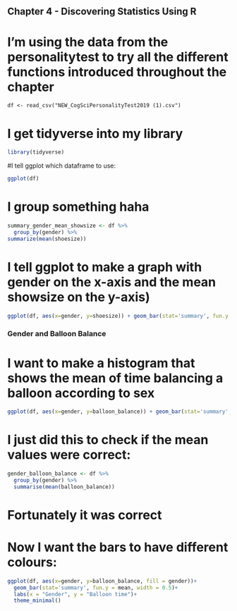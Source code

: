 ## Chapter 4 - Discovering Statistics Using R

# I'm using the data from the personalitytest to try all the different functions introduced throughout the chapter

```reading
df <- read_csv("NEW_CogSciPersonalityTest2019 (1).csv")
```

# I get tidyverse into my library

```r
library(tidyverse)
```

#I tell ggplot which dataframe to use:

```r
ggplot(df)
```

# I group something haha

```r
summary_gender_mean_showsize <- df %>%
  group_by(gender) %>%
summarize(mean(shoesize))
```

# I tell ggplot to make a graph with gender on the x-axis and the mean showsize on the y-axis)

```r
ggplot(df, aes(x=gender, y=shoesize)) + geom_bar(stat='summary', fun.y = mean)
```

### Gender and Balloon Balance

# I want to make a histogram that shows the mean of time balancing a balloon according to sex 

```r
ggplot(df, aes(x=gender, y=balloon_balance)) + geom_bar(stat='summary', fun.y = mean)
```

# I just did this to check if the mean values were correct:

```r
gender_balloon_balance <- df %>%
  group_by(gender) %>%
  summarise(mean(balloon_balance))
```

# Fortunately it was correct

# Now I want the bars to have different colours:

```r
ggplot(df, aes(x=gender, y=balloon_balance, fill = gender))+
  geom_bar(stat='summary', fun.y = mean, width = 0.5)+
  labs(x = "Gender", y = "Balloon time")+
  theme_minimal()
```
